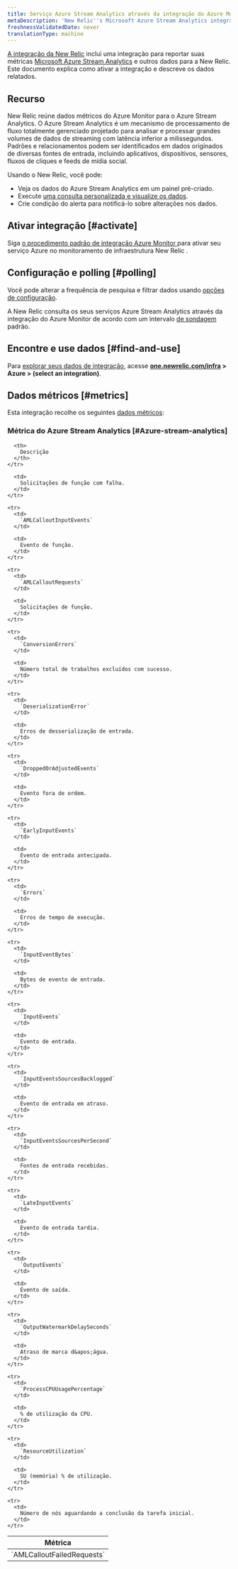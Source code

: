 ```yaml
---
title: Serviço Azure Stream Analytics através da integração do Azure Monitor
metaDescription: 'New Relic''s Microsoft Azure Stream Analytics integration: what data it reports and how to enable it.'
freshnessValidatedDate: never
translationType: machine
---
```


[A integração da New Relic](/docs/infrastructure/introduction-infra-monitoring) inclui uma integração para reportar suas métricas [Microsoft Azure Stream Analytics](https://azure.microsoft.com/en-us/products/stream-Analytics) e outros dados para a New Relic. Este documento explica como ativar a integração e descreve os dados relatados.

## Recurso

New Relic reúne dados métricos do Azure Monitor para o Azure Stream Analytics. O Azure Stream Analytics é um mecanismo de processamento de fluxo totalmente gerenciado projetado para analisar e processar grandes volumes de dados de streaming com latência inferior a milissegundos. Padrões e relacionamentos podem ser identificados em dados originados de diversas fontes de entrada, incluindo aplicativos, dispositivos, sensores, fluxos de cliques e feeds de mídia social.

Usando o New Relic, você pode:

* Veja os dados do Azure Stream Analytics em um painel pré-criado.
* Execute [uma consulta personalizada e visualize os dados](/docs/infrastructure/integrations-getting-started/getting-started/use-integration-data-new-relic-insights).
* Crie condição do alerta para notificá-lo sobre alterações nos dados.

## Ativar integração [#activate]

Siga [o procedimento padrão de integração Azure Monitor ](/docs/infrastructure/microsoft-azure-integrations/azure-integrations-list/azure-monitor)para ativar seu serviço Azure no monitoramento de infraestrutura New Relic .

## Configuração e polling [#polling]

Você pode alterar a frequência de pesquisa e filtrar dados usando [opções de configuração](/docs/infrastructure/microsoft-azure-integrations/azure-integrations-list/azure-monitor/#settings).

A New Relic consulta os seus serviços Azure Stream Analytics através da integração do Azure Monitor de acordo com um intervalo [de sondagem](/docs/infrastructure/microsoft-azure-integrations/azure-integrations-list/azure-monitor/#settings) padrão.

## Encontre e use dados [#find-and-use]

Para [explorar seus dados de integração](/docs/infrastructure/integrations/find-use-infrastructure-integration-data), acesse <DNT>**[one.newrelic.com/infra](https://one.newrelic.com/infra) &gt; Azure &gt; (select an integration)**</DNT>.

## Dados métricos [#metrics]

Esta integração recolhe os seguintes [dados métricos](/docs/infrastructure/integrations-getting-started/getting-started/understand-integration-data-data-types#metric):

### Métrica do Azure Stream Analytics [#Azure-stream-analytics]

<table>
  <thead>
    <tr>
      <th style={{ width: "300px" }}>
        Métrica
      </th>

      <th>
        Descrição
      </th>
    </tr>
  </thead>

  <tbody>
    <tr>
      <td>
        `AMLCalloutFailedRequests`
      </td>

      <td>
        Solicitações de função com falha.
      </td>
    </tr>

    <tr>
      <td>
        `AMLCalloutInputEvents`
      </td>

      <td>
        Evento de função.
      </td>
    </tr>

    <tr>
      <td>
        `AMLCalloutRequests`
      </td>

      <td>
        Solicitações de função.
      </td>
    </tr>

    <tr>
      <td>
        `ConversionErrors`
      </td>

      <td>
        Número total de trabalhos excluídos com sucesso.
      </td>
    </tr>

    <tr>
      <td>
        `DeserializationError`
      </td>

      <td>
        Erros de desserialização de entrada.
      </td>
    </tr>

    <tr>
      <td>
        `DroppedOrAdjustedEvents`
      </td>

      <td>
        Evento fora de ordem.
      </td>
    </tr>

    <tr>
      <td>
        `EarlyInputEvents`
      </td>

      <td>
        Evento de entrada antecipada.
      </td>
    </tr>

    <tr>
      <td>
        `Errors`
      </td>

      <td>
        Erros de tempo de execução.
      </td>
    </tr>

    <tr>
      <td>
        `InputEventBytes`
      </td>

      <td>
        Bytes de evento de entrada.
      </td>
    </tr>

    <tr>
      <td>
        `InputEvents`
      </td>

      <td>
        Evento de entrada.
      </td>
    </tr>

    <tr>
      <td>
        `InputEventsSourcesBacklogged`
      </td>

      <td>
        Evento de entrada em atraso.
      </td>
    </tr>

    <tr>
      <td>
        `InputEventsSourcesPerSecond`
      </td>

      <td>
        Fontes de entrada recebidas.
      </td>
    </tr>

    <tr>
      <td>
        `LateInputEvents`
      </td>

      <td>
        Evento de entrada tardia.
      </td>
    </tr>

    <tr>
      <td>
        `OutputEvents`
      </td>

      <td>
        Evento de saída.
      </td>
    </tr>

    <tr>
      <td>
        `OutputWatermarkDelaySeconds`
      </td>

      <td>
        Atraso de marca d&apos;água.
      </td>
    </tr>

    <tr>
      <td>
        `ProcessCPUUsagePercentage`
      </td>

      <td>
        % de utilização da CPU.
      </td>
    </tr>

    <tr>
      <td>
        `ResourceUtilization`
      </td>

      <td>
        SU (memória) % de utilização.
      </td>
    </tr>

    <tr>
      <td>
        Número de nós aguardando a conclusão da tarefa inicial.
      </td>
    </tr>
  </tbody>
</table>